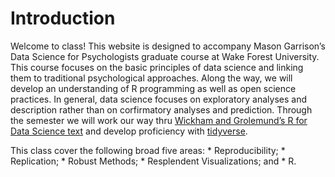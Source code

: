 # Introduction {#intro}

Welcome to class! This website is designed to accompany Mason Garrison's Data Science for Psychologists graduate course at Wake Forest University. This course focuses on the basic principles of data science and linking them to traditional psychological approaches. Along the way, we will develop an understanding of R programming as well as open science practices. In general, data science focuses on exploratory analyses and description rather than on corfirmatory analyses and prediction. Through the semester we will work our way thru [Wickham and Grolemund's R for Data Science text](http://r4ds.had.co.nz/) and develop proficiency with [tidyverse](https://www.tidyverse.org/).

This class cover the following broad five areas:
* Reproducibility;
* Replication;
* Robust Methods;
* Resplendent Visualizations; and
* R.

